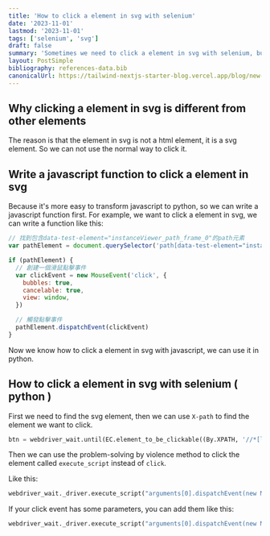 ```yaml
---
title: 'How to click a element in svg with selenium'
date: '2023-11-01'
lastmod: '2023-11-01'
tags: ['selenium', 'svg']
draft: false
summary: 'Sometimes we need to click a element in svg with selenium, but it is not easy to do that. This article will show you how to do that.'
layout: PostSimple
bibliography: references-data.bib
canonicalUrl: https://tailwind-nextjs-starter-blog.vercel.app/blog/new-features-in-v1/
---
```


## Why clicking a element in svg is different from other elements

The reason is that the element in svg is not a html element, it is a svg element. So we can not use the normal way to click it.

## Write a javascript function to click a element in svg

Because it's more easy to transform javascript to python, so we can write a javascript function first.
For example, we want to click a element in svg, we can write a function like this:

```javascript
// 找到包含data-test-element="instanceViewer_path_frame_0"的path元素
var pathElement = document.querySelector('path[data-test-element="instanceViewer_path_frame_0"]')

if (pathElement) {
  // 創建一個滑鼠點擊事件
  var clickEvent = new MouseEvent('click', {
    bubbles: true,
    cancelable: true,
    view: window,
  })

  // 觸發點擊事件
  pathElement.dispatchEvent(clickEvent)
}
```

Now we know how to click a element in svg with javascript, we can use it in python.

## How to click a element in svg with selenium ( python )

First we need to find the svg element, then we can use `X-path` to find the element we want to click.

```python
btn = webdriver_wait.until(EC.element_to_be_clickable((By.XPATH, '//*[local-name()="svg"]//*[@data-test-element="instanceViewer_path_frame_0"]')))
```

Then we can use the problem-solving by violence method to click the element called `execute_script` instead of `click`.

Like this:

```python
webdriver_wait._driver.execute_script("arguments[0].dispatchEvent(new MouseEvent('click'));", btn)
```

If your click event has some parameters, you can add them like this:

```python
webdriver_wait._driver.execute_script("arguments[0].dispatchEvent(new MouseEvent('click', {'bubbles' : true, 'cancelable': true, 'view': window}));", btn)
```

